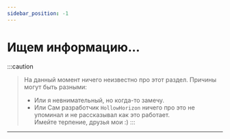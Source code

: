 ```yaml
---
sidebar_position: -1
---
```


# Ищем информацию...

:::caution
> На данный момент ничего неизвестно про этот раздел. Причины могут быть разными:
> - Или я невнимательный, но когда-то замечу.
> - Или Сам разработчик `HollowHorizon` ничего про это не упоминал и не рассказывал как это работает.  
Имейте терпение, друзья мои :)
:::

---
